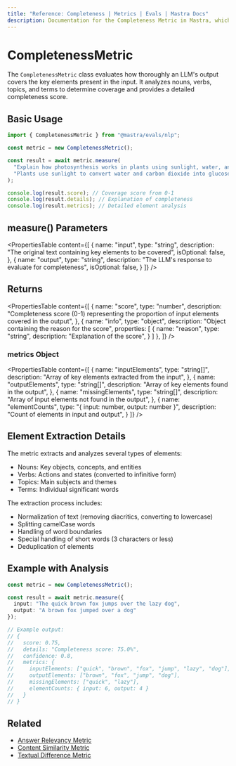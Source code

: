 ```yaml
---
title: "Reference: Completeness | Metrics | Evals | Mastra Docs"
description: Documentation for the Completeness Metric in Mastra, which evaluates how thoroughly LLM outputs cover key elements present in the input.
---
```


# CompletenessMetric

The `CompletenessMetric` class evaluates how thoroughly an LLM's output covers the key elements present in the input. It analyzes nouns, verbs, topics, and terms to determine coverage and provides a detailed completeness score.

## Basic Usage

```typescript
import { CompletenessMetric } from "@mastra/evals/nlp";

const metric = new CompletenessMetric();

const result = await metric.measure(
  "Explain how photosynthesis works in plants using sunlight, water, and carbon dioxide.",
  "Plants use sunlight to convert water and carbon dioxide into glucose through photosynthesis."
);

console.log(result.score); // Coverage score from 0-1
console.log(result.details); // Explanation of completeness
console.log(result.metrics); // Detailed element analysis
```

## measure() Parameters

<PropertiesTable
  content={[
    {
      name: "input",
      type: "string",
      description: "The original text containing key elements to be covered",
      isOptional: false,
    },
    {
      name: "output",
      type: "string",
      description: "The LLM's response to evaluate for completeness",
      isOptional: false,
    }
  ]}
/>

## Returns

<PropertiesTable
  content={[
    {
      name: "score",
      type: "number",
      description: "Completeness score (0-1) representing the proportion of input elements covered in the output",
    },
    {
      name: "info",
      type: "object",
      description: "Object containing the reason for the score",
      properties: [
        {
          name: "reason",
          type: "string",
          description: "Explanation of the score",
        }
      ]
    },
  ]}
/>

### metrics Object

<PropertiesTable
  content={[
    {
      name: "inputElements",
      type: "string[]",
      description: "Array of key elements extracted from the input",
    },
    {
      name: "outputElements",
      type: "string[]",
      description: "Array of key elements found in the output",
    },
    {
      name: "missingElements",
      type: "string[]",
      description: "Array of input elements not found in the output",
    },
    {
      name: "elementCounts",
      type: "{ input: number, output: number }",
      description: "Count of elements in input and output",
    }
  ]}
/>

## Element Extraction Details

The metric extracts and analyzes several types of elements:
- Nouns: Key objects, concepts, and entities
- Verbs: Actions and states (converted to infinitive form)
- Topics: Main subjects and themes
- Terms: Individual significant words

The extraction process includes:
- Normalization of text (removing diacritics, converting to lowercase)
- Splitting camelCase words
- Handling of word boundaries
- Special handling of short words (3 characters or less)
- Deduplication of elements

## Example with Analysis

```typescript
const metric = new CompletenessMetric();

const result = await metric.measure({
  input: "The quick brown fox jumps over the lazy dog",
  output: "A brown fox jumped over a dog"
});

// Example output:
// {
//   score: 0.75,
//   details: "Completeness score: 75.0%",
//   confidence: 0.8,
//   metrics: {
//     inputElements: ["quick", "brown", "fox", "jump", "lazy", "dog"],
//     outputElements: ["brown", "fox", "jump", "dog"],
//     missingElements: ["quick", "lazy"],
//     elementCounts: { input: 6, output: 4 }
//   }
// }
```

## Related

- [Answer Relevancy Metric](./answer-relevancy)
- [Content Similarity Metric](./content-similarity)
- [Textual Difference Metric](./textual-difference) 